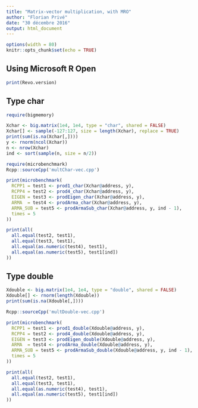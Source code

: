 ```yaml
---
title: "Matrix-vector multiplication, with MRO"
author: "Florian Privé"
date: "30 décembre 2016"
output: html_document
---
```


```r
options(width = 80)
knitr::opts_chunk$set(echo = TRUE)
```

## Using Microsoft R Open

```r
print(Revo.version)
```


## Type char

```r
require(bigmemory)

Xchar <- big.matrix(1e4, 1e4, type = "char", shared = FALSE)
Xchar[] <- sample(-127:127, size = length(Xchar), replace = TRUE)
print(sum(is.na(Xchar[,])))
y <- rnorm(ncol(Xchar))
n <- nrow(Xchar)
ind <- sort(sample(n, size = n/2))
```

```r
require(microbenchmark)
Rcpp::sourceCpp('multChar-vec.cpp')

print(microbenchmark(
  RCPP1 = test1 <- prod1_char(Xchar@address, y),
  RCPP4 = test2 <- prod4_char(Xchar@address, y),
  EIGEN = test3 <- prodEigen_char(Xchar@address, y),
  ARMA  = test4 <- prodArma_char(Xchar@address, y),
  ARMA_SUB = test5 <- prodArmaSub_char(Xchar@address, y, ind - 1),
  times = 5
))

print(all(
  all.equal(test2, test1),
  all.equal(test3, test1),
  all.equal(as.numeric(test4), test1),
  all.equal(as.numeric(test5), test1[ind])
))
```

## Type double

```r
Xdouble <- big.matrix(1e4, 1e4, type = "double", shared = FALSE)
Xdouble[] <- rnorm(length(Xdouble))
print(sum(is.na(Xdouble[,])))
```

```r
Rcpp::sourceCpp('multDouble-vec.cpp')

print(microbenchmark(
  RCPP1 = test1 <- prod1_double(Xdouble@address, y),
  RCPP4 = test2 <- prod4_double(Xdouble@address, y),
  EIGEN = test3 <- prodEigen_double(Xdouble@address, y),
  ARMA  = test4 <- prodArma_double(Xdouble@address, y),
  ARMA_SUB = test5 <- prodArmaSub_double(Xdouble@address, y, ind - 1),
  times = 5
))

print(all(
  all.equal(test2, test1),
  all.equal(test3, test1),
  all.equal(as.numeric(test4), test1),
  all.equal(as.numeric(test5), test1[ind])
))
```

